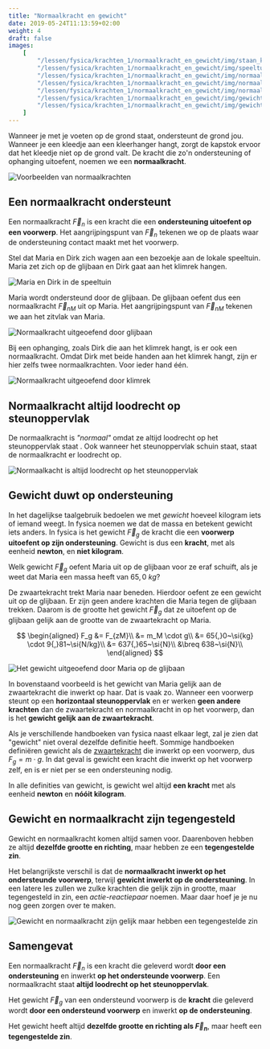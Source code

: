 ```yaml
---
title: "Normaalkracht en gewicht"
date: 2019-05-24T11:13:59+02:00
weight: 4
draft: false
images:
    [
        "/lessen/fysica/krachten_1/normaalkracht_en_gewicht/img/staan_kapstok.png",
        "/lessen/fysica/krachten_1/normaalkracht_en_gewicht/img/speeltuin.png",
        "/lessen/fysica/krachten_1/normaalkracht_en_gewicht/img/normaalkracht_schuifaf.png",
        "/lessen/fysica/krachten_1/normaalkracht_en_gewicht/img/normaalkracht_klimrek.png",
        "/lessen/fysica/krachten_1/normaalkracht_en_gewicht/img/normaalkracht_loodrecht.png",
        "/lessen/fysica/krachten_1/normaalkracht_en_gewicht/img/gewicht_maria.png",
        "/lessen/fysica/krachten_1/normaalkracht_en_gewicht/img/gewicht_vs_normaalkracht.png",
    ]
---
```


Wanneer je met je voeten op de grond staat, ondersteunt de grond jou. Wanneer
je een kleedje aan een kleerhanger hangt, zorgt de kapstok ervoor dat het
kleedje niet op de grond valt. De kracht die zo'n ondersteuning of ophanging
uitoefent, noemen we een **normaalkracht**.

![Voorbeelden van normaalkrachten](img/staan_kapstok.png)

## Een normaalkracht ondersteunt

Een normaalkracht $\vec{F}_{n}$ is een kracht die een **ondersteuning
uitoefent op een voorwerp**. Het aangrijpingspunt van $\vec{F}_{n}$ tekenen we
op de plaats waar de ondersteuning contact maakt met het voorwerp.

Stel dat Maria en Dirk zich wagen aan een bezoekje aan de lokale speeltuin.
Maria zet zich op de glijbaan en Dirk gaat aan het klimrek hangen.

![Maria en Dirk in de speeltuin](img/speeltuin.png)

Maria wordt ondersteund door de glijbaan. De glijbaan oefent dus een
normaalkracht $\vec{F}_{nM}$ uit op Maria. Het aangrijpingspunt van
$\vec{F}_{nM}$ tekenen we aan het zitvlak van Maria.

![Normaalkracht uitgeoefend door glijbaan](img/normaalkracht_schuifaf.png)

Bij een ophanging, zoals Dirk die aan het klimrek hangt, is er ook een
normaalkracht. Omdat Dirk met beide handen aan het klimrek hangt, zijn er hier
zelfs twee normaalkrachten. Voor ieder hand één.

![Normaalkracht uitgeoefend door klimrek](img/normaalkracht_klimrek.png)

## Normaalkracht altijd loodrecht op steunoppervlak

De normaalkracht is _"normaal"_ omdat ze altijd loodrecht op het steunoppervlak
staat <Mute text="(normaal is een ander woord voor loodrecht)" />. Ook
wanneer het steunoppervlak schuin staat, staat de normaalkracht er loodrecht op.

![Normaalkacht is altijd loodrecht op het steunoppervlak](img/normaalkracht_loodrecht.png)

## Gewicht duwt op ondersteuning

In het dagelijkse taalgebruik bedoelen we met _gewicht_ hoeveel kilogram iets
of iemand weegt. In fysica noemen we dat de massa en betekent gewicht iets
anders. In fysica is het gewicht $\vec{F}_g$ de kracht die een **voorwerp
uitoefent op zijn ondersteuning**. Gewicht is dus een **kracht**, met als
eenheid **newton**, en **niet kilogram**.

Welk gewicht $\vec{F}_g$ oefent Maria uit op de glijbaan voor ze eraf schuift,
als je weet dat Maria een massa heeft van $65{,}0~\si{kg}$?

De zwaartekracht trekt Maria naar beneden. Hierdoor oefent ze een gewicht uit
op de glijbaan. Er zijn geen andere krachten die Maria tegen de glijbaan
trekken. Daarom is de grootte het gewicht $\vec{F}_g$ dat ze uitoefent op de
glijbaan gelijk aan de grootte van de zwaartekracht op Maria.

$$
\begin{aligned}
F_g &= F_{zM}\\
 &= m_M \cdot g\\
 &= 65{,}0~\si{kg} \cdot 9{,}81~\si{N/kg}\\
 &= 637{,}65~\si{N}\\
 &\breq 638~\si{N}\\
\end{aligned}
$$

![Het gewicht uitgeoefend door Maria op de glijbaan](img/gewicht_maria.png)

In bovenstaand voorbeeld is het gewicht van Maria gelijk aan de zwaartekracht
die inwerkt op haar. Dat is vaak zo. Wanneer een voorwerp steunt op een
**horizontaal steunoppervlak** en er werken **geen andere krachten** dan de
zwaartekracht en normaalkracht in op het voorwerp, dan is het **gewicht gelijk
aan de zwaartekracht**.

<Expand title="Verschillende definities voor gewicht">

Als je verschillende handboeken van fysica naast elkaar legt, zal je zien dat
"gewicht" niet overal dezelfde definitie heeft. Sommige handboeken definiëren
gewicht als de [zwaartekracht](zwaartekracht) die inwerkt op een voorwerp,
dus $F_g = m \cdot g$. In dat geval is gewicht een kracht die inwerkt op het
voorwerp zelf, en is er niet per se een ondersteuning nodig.

In alle definities van gewicht, is gewicht wel altijd **een kracht** met als
eenheid **newton** en **nóóit kilogram**.

</Expand>

## Gewicht en normaalkracht zijn tegengesteld

Gewicht en normaalkracht komen altijd samen voor. Daarenboven hebben ze altijd
**dezelfde grootte en richting**, maar hebben ze een **tegengestelde zin**.

Het belangrijkste verschil is dat de
**normaalkracht inwerkt op het ondersteunde voorwerp**, terwijl
**gewicht inwerkt op de ondersteuning**. In een latere les zullen we zulke
krachten die gelijk zijn in grootte, maar tegengesteld in zin, een
_actie-reactiepaar_ noemen. Maar daar hoef je je nu nog geen zorgen over te
maken.

![Gewicht en normaalkracht zijn gelijk maar hebben een tegengestelde zin](img/gewicht_vs_normaalkracht.png)

## Samengevat

<Attention title="Normaalkrachten">


Een normaalkracht $\vec{F}_n$ is een kracht die geleverd wordt **door een
ondersteuning** en inwerkt **op het ondersteunde voorwerp**. Een normaalkracht
staat **altijd loodrecht op het steunoppervlak**.

</Attention>

<Attention title="Gewicht">


Het gewicht $\vec{F}_g$ van een ondersteund voorwerp is de **kracht** die
geleverd wordt **door een ondersteund voorwerp** en inwerkt **op de
ondersteuning**.

Het gewicht heeft altijd **dezelfde grootte en richting als $\vec{F}_n$**, maar
heeft een **tegengestelde zin**.

</Attention>

